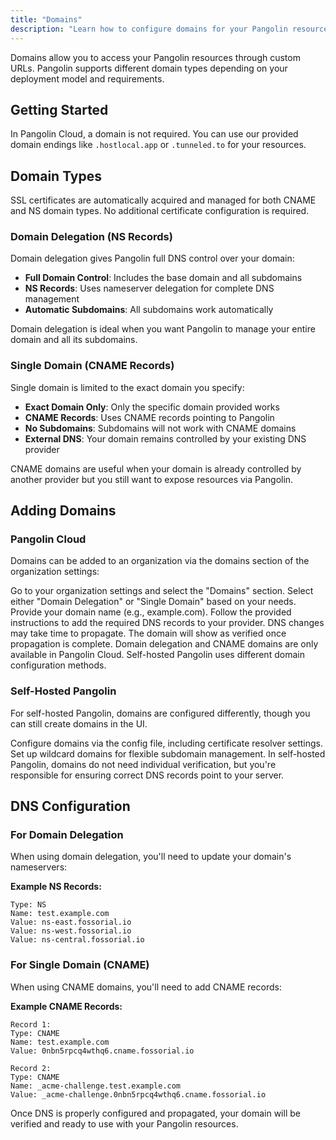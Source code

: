 ```yaml
---
title: "Domains"
description: "Learn how to configure domains for your Pangolin resources and understand the different domain types available"
---
```


Domains allow you to access your Pangolin resources through custom URLs. Pangolin supports different domain types depending on your deployment model and requirements.

## Getting Started

In Pangolin Cloud, a domain is not required. You can use our provided domain endings like `.hostlocal.app` or `.tunneled.to` for your resources.

## Domain Types

<Info>
SSL certificates are automatically acquired and managed for both CNAME and NS domain types. No additional certificate configuration is required.
</Info>

### Domain Delegation (NS Records)

Domain delegation gives Pangolin full DNS control over your domain:

- **Full Domain Control**: Includes the base domain and all subdomains
- **NS Records**: Uses nameserver delegation for complete DNS management
- **Automatic Subdomains**: All subdomains work automatically

<Tip>
Domain delegation is ideal when you want Pangolin to manage your entire domain and all its subdomains.
</Tip>

### Single Domain (CNAME Records)

Single domain is limited to the exact domain you specify:

- **Exact Domain Only**: Only the specific domain provided works
- **CNAME Records**: Uses CNAME records pointing to Pangolin
- **No Subdomains**: Subdomains will not work with CNAME domains
- **External DNS**: Your domain remains controlled by your existing DNS provider

<Tip>
CNAME domains are useful when your domain is already controlled by another provider but you still want to expose resources via Pangolin.
</Tip>

## Adding Domains

### Pangolin Cloud

Domains can be added to an organization via the domains section of the organization settings:

<Steps>
<Step title="Navigate to Organization Settings">
  Go to your organization settings and select the "Domains" section.
</Step>

<Step title="Choose Domain Type">
  Select either "Domain Delegation" or "Single Domain" based on your needs.
</Step>

<Step title="Enter Domain">
  Provide your domain name (e.g., example.com).
</Step>

<Step title="Configure DNS Records">
  Follow the provided instructions to add the required DNS records to your provider.
</Step>

<Step title="Wait for Verification">
  DNS changes may take time to propagate. The domain will show as verified once propagation is complete.
</Step>
</Steps>

<Warning>
Domain delegation and CNAME domains are only available in Pangolin Cloud. Self-hosted Pangolin uses different domain configuration methods.
</Warning>

### Self-Hosted Pangolin

For self-hosted Pangolin, domains are configured differently, though you can still create domains in the UI.

<CardGroup cols={2}>
<Card title="System-Wide Domains" icon="gear" href="/self-host/advanced/config-file#domain-configuration">
  Configure domains via the config file, including certificate resolver settings.
</Card>

<Card title="Wildcard Domains" icon="asterisk" href="/self-host/advanced/wild-card-domains">
  Set up wildcard domains for flexible subdomain management.
</Card>
</CardGroup>

<Info>
In self-hosted Pangolin, domains do not need individual verification, but you're responsible for ensuring correct DNS records point to your server.
</Info>

## DNS Configuration

### For Domain Delegation

When using domain delegation, you'll need to update your domain's nameservers:

**Example NS Records:**
```dns
Type: NS
Name: test.example.com
Value: ns-east.fossorial.io
Value: ns-west.fossorial.io
Value: ns-central.fossorial.io
```

### For Single Domain (CNAME)

When using CNAME domains, you'll need to add CNAME records:

**Example CNAME Records:**
```dns
Record 1:
Type: CNAME
Name: test.example.com
Value: 0nbn5rpcq4wthq6.cname.fossorial.io

Record 2:
Type: CNAME
Name: _acme-challenge.test.example.com
Value: _acme-challenge.0nbn5rpcq4wthq6.cname.fossorial.io
```

<Check>
Once DNS is properly configured and propagated, your domain will be verified and ready to use with your Pangolin resources.
</Check>
